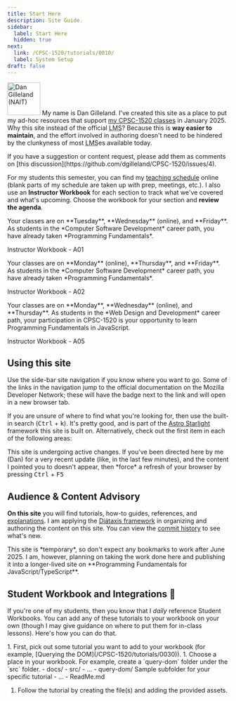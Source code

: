 ```yaml
---
title: Start Here
description: Site Guide.
sidebar:
  label: Start Here
  hidden: true
next:
  link: /CPSC-1520/tutorials/0010/
  label: System Setup
draft: false
---
```



<Image src={dg} alt="Dan Gilleland (NAIT)" class="float-end" width="75" /> My name is Dan Gilleland. I've created this site as a place to put my ad-hoc resources that support [my CPSC-1520 classes](#audience--content-advisory) in January 2025. Why this site instead of the official <abbr title="Learning Management System">LMS</abbr>? Because this is **way easier to maintain**, and the effort involved in authoring doesn't need to be hindered by the clunkyness of most <abbr title="Learning Management System">LMS</abbr>es available today.

<Aside type="tip" title="Contributions">
If you have a suggestion or content request, please add them as comments on [this discussion](https://github.com/dgilleland/CPSC-1520/issues/4).
</Aside>

For my students this semester, you can find my <a target="_blank" href="https://dgilleland.github.io/schedule">teaching schedule</a> online (blank parts of my schedule are taken up with prep, meetings, etc.). I also use an **Instructor Workbook** for each section to track what we've covered and what's upcoming. Choose the workbook for your section and **review the agenda**.

<Tabs>
  <TabItem label="Section A01">
  Your classes are on **Tuesday**, **Wednesday** (online), and **Friday**. As students in the *Computer Software Development* career path, you have already taken *Programming Fundamentals*.

  <LinkButton href="https://github.com/CPSC-1520/DanG-A01-CPSC-1520-Instructor-Workbook-2025-Jan" icon="external" target="_blank">Instructor Workbook - A01</LinkButton>
  </TabItem>

  <TabItem label="Section A02">
  Your classes are on **Monday** (online), **Thursday**, and **Friday**. As students in the *Computer Software Development* career path, you have already taken *Programming Fundamentals*.

  <LinkButton href="https://github.com/CPSC-1520/DanG-A02-CPSC-1520-Instructor-Workbook-2025-Jan" icon="external" target="_blank">Instructor Workbook - A02</LinkButton>
  </TabItem>

  <TabItem label="Section A05">
  Your classes are on **Monday**, **Wednesday** (online), and **Thursday**. As students in the *Web Design and Development* career path, your participation in CPSC-1520 is your opportunity to learn Programming Fundamentals in JavaScript.

  <LinkButton href="https://github.com/CPSC-1520/DanG-A05-CPSC-1520-Instructor-Workbook-2025-Jan" icon="external" target="_blank">Instructor Workbook - A05</LinkButton>
  </TabItem>
</Tabs>

## Using this site

Use the side-bar site navigation if you know where you want to go. Some of the links in the navigation jump to the official documentation on the Mozilla Developer Network; these will have the <Badge text="MDN" size="small" variant="note" /> badge next to the link and will open in a new browser tab.

If you are unsure of where to find what you're looking for, then use the built-in search (<kbd>Ctrl</kbd> + <kbd>k</kbd>). It's pretty good, and is part of the [Astro Starlight](https://starlight.astro.build) framework this site is built on. Alternatively, check out the first item in each of the following areas:

<CardGrid>
  <LinkCard title="Your First Tutorial" href="/CPSC-1520/tutorials/0030/" />
  <LinkCard title="How-To Guides" href="/CPSC-1520/guides/0010/" />
  <LinkCard title="Explanations" href="/CPSC-1520/explanations/0010/" />
  <LinkCard title="References" href="/CPSC-1520/reference/0000/" />
</CardGrid>

<Aside title="Where is it?">
This site is undergoing active changes. If you've been directed here by me (Dan) for a very recent update (like, in the last few minutes), and the content I pointed you to doesn't appear, then *force* a refresh of your browser by pressing <kbd>Ctrl</kbd> + <kbd>F5</kbd>
</Aside>

## Audience & Content Advisory

**On this site** you will find tutorials, how-to guides, references, and [explanations](/CPSC-1520/explanations/0000). I am applying the [Diátaxis framework](https://diataxis.fr/start-here/#the-four-kinds-of-documentation) in organizing and authoring the content on this site. You can view the [commit history](https://github.com/dgilleland/CPSC-1520/commits/main/) to see what's new.

<Aside type="caution">
This site is *temporary*, so don't expect any bookmarks to work after June 2025. I am, however, planning on taking the work done here and publishing it into a longer-lived site on **Programming Fundamentals for JavaScript/TypeScript**.
</Aside>

## Student Workbook and Integrations 💯

If you're one of my students, then you know that I *daily* reference Student Workbooks. You can add any of these tutorials to your workbook on your own (though I may give guidance on where to put them for in-class lessons). Here's how you can do that.

<Steps>
1. First, pick out some tutorial you want to add to your workbook (for example, [Querying the DOM](/CPSC-1520/tutorials/0030)).
1. Choose a place in your workbook. For example, create a `query-dom` folder under the `src` folder.

   <FileTree>
   - docs/
   - src/
     - ...
     - query-dom/ Sample subfolder for your specific tutorial
     - ...
   - ReadMe.md
   </FileTree>

1. Follow the tutorial by creating the file(s) and adding the provided assets.
</Steps>
